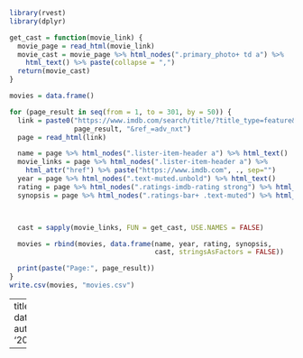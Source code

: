 
```r
library(rvest)
library(dplyr)

get_cast = function(movie_link) {
  movie_page = read_html(movie_link)
  movie_cast = movie_page %>% html_nodes(".primary_photo+ td a") %>%
    html_text() %>% paste(collapse = ",")
  return(movie_cast)
}

movies = data.frame()

for (page_result in seq(from = 1, to = 301, by = 50)) {
  link = paste0("https://www.imdb.com/search/title/?title_type=feature&num_votes=25000,&genres=adventure&sort=user_rating,desc&start=",
                page_result, "&ref_=adv_nxt")
  page = read_html(link)

  name = page %>% html_nodes(".lister-item-header a") %>% html_text()
  movie_links = page %>% html_nodes(".lister-item-header a") %>%
    html_attr("href") %>% paste("https://www.imdb.com", ., sep="")
  year = page %>% html_nodes(".text-muted.unbold") %>% html_text()
  rating = page %>% html_nodes(".ratings-imdb-rating strong") %>% html_text()
  synopsis = page %>% html_nodes(".ratings-bar+ .text-muted") %>% html_text()



  cast = sapply(movie_links, FUN = get_cast, USE.NAMES = FALSE)

  movies = rbind(movies, data.frame(name, year, rating, synopsis,
                                    cast, stringsAsFactors = FALSE))

  print(paste("Page:", page_result))
}
write.csv(movies, "movies.csv")
```



---
title: datascrapingcode.R
author: Krieg
date: '2023-03-25'

---
